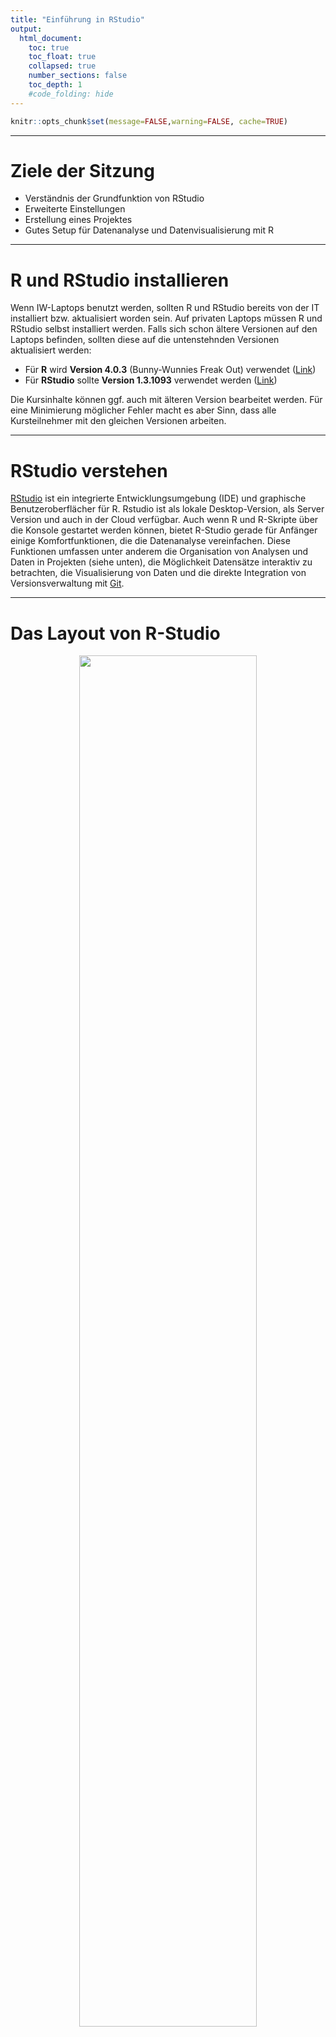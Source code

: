 ```yaml
---
title: "Einführung in RStudio"
output:
  html_document:
    toc: true
    toc_float: true
    collapsed: true
    number_sections: false
    toc_depth: 1
    #code_folding: hide
---
```




```r
knitr::opts_chunk$set(message=FALSE,warning=FALSE, cache=TRUE)
```

---- 

# Ziele der Sitzung

* Verständnis der Grundfunktion von RStudio
* Erweiterte Einstellungen
* Erstellung eines Projektes
* Gutes Setup für Datenanalyse und Datenvisualisierung mit R

----

# R und RStudio installieren 

Wenn IW-Laptops benutzt werden, sollten R und RStudio bereits von der IT installiert bzw. aktualisiert worden sein. Auf privaten Laptops müssen R und RStudio selbst installiert werden. Falls sich schon ältere Versionen auf den Laptops befinden, sollten diese auf die untenstehnden Versionen aktualisiert werden:

* Für **R** wird **Version 4.0.3** (Bunny-Wunnies Freak Out) verwendet ([Link](https://ftp.fau.de/cran/))
* Für **RStudio** sollte **Version 1.3.1093** verwendet werden ([Link](https://rstudio.com/products/rstudio/download/#download))

Die Kursinhalte können ggf. auch mit älteren Version bearbeitet werden. Für eine Minimierung möglicher Fehler macht es aber Sinn, dass alle Kursteilnehmer mit den gleichen Versionen arbeiten. 

----

# RStudio verstehen

[RStudio](https://rstudio.com/) ist ein integrierte Entwicklungsumgebung (IDE) und graphische Benutzeroberflächer für R. Rstudio ist als lokale Desktop-Version, als Server Version und auch in der Cloud verfügbar. Auch wenn R und R-Skripte über die Konsole gestartet werden können, bietet R-Studio gerade für Anfänger einige Komfortfunktionen, die die Datenanalyse vereinfachen. Diese Funktionen umfassen unter anderem die Organisation von Analysen und Daten in Projekten (siehe unten), die Möglichkeit Datensätze interaktiv zu betrachten, die Visualisierung von Daten und die direkte Integration von Versionsverwaltung mit [Git](https://git-scm.com/). 

----

# Das Layout von R-Studio
<center>

![](images/R-panes.png){width=75%}

</center>

Das Grundlayout von R-Studio besteht aus vier Fenstern. Diese sind wie oben
angeordnet und können funktional folgendermaßen unterschieden werden:

* Fenster 1: Das Fenster enthält das Hauptskript oder ggf. den Viewer (hiermit können Datensätze (ohne Schreibfunktion) betrachtet werden)

* Fenster 2: Beinhaltet die Umgebungsübersicht. Alle Objekte und Variablen die erstellt wurden, können hier betrachtet werden.

* Fenster 3: Hier befindet sich die Konsole.

* Fenster 4: Beinhaltet ein Übersicht über alle Dateien im Ordner / Plots / Pakete / oder die Hilfe.

Über <code>Tools > Global Options > Pane Layout</code> können diese Fenster nach belieben angeordnet und ein- bzw. ausgeblendet werden. 

----

# Erweiterte Einstellungen

Wenn man R-Studio das erste mal benutzt, macht es Sinn, einige Einstellungen zu verändern, die standardmäßig eingestellt sind. 

Hier macht es Sinn, sich unter 'Tools > Global Options' einmal die verschiedenen Optionen anzuschauen. 

<center>

![](images/R-einstellungen.png){width=50%}

</center>

Zwei wichtige Einstellungen sind (unserer Meinung nach):

1. den Haken bei "Restore .RData into workspace at start-up" zu entfernen und 
2. die Option bei "Save workspace to .RData on exit" auf "Never" zu setzen. 

In Einzelfällen kann es sinnvoll sein, Daten und Zuweisungen aus der letzten Sitzung automatisch in der nächsten Sitzung zu importieren. Öfter kann dies aber zu Verwirrung oder sogar zu Fehlern führen. Vor allem schulen die Einstellungen darin, alle Ergebnisse reprozudiertbar in Skripten zu speichern. 

Des Weiteren macht es Sinn, sich unter <code>Tools > Global Options > Appearance</code> mit den verfügbaren Optionen auseinanderzusetzen. Hier lassen sich etwa Schriftart und -größe sowie das generelle Theme von R-Studio einstellen. Wenn man längere Zeit vor R-Studio sitzt (was durchaus zu empfehlen ist), kann es Sinn machen, einen Darkmode zu nutzen, um die Augen zu schonen. 

----


# Erstellung von Projekten

Ein allgemeine Empfehlung besteht in der Erstellung eines neuen Projektes für jedes Analysvorhaben. Projekte bieten die Möglichkeit, alle wichtigen Dateien, Skripte und Ergebnisse an einem Ort zu organisieren. Der wichtigste Vorteils eines R-Studio-Projekts besteht aber darin, dass die automatisch erstellte .RProj-Datei den relativen Dateipfad festsetzt, von der aus alle Dateien abgerufen werden können. 

Generell kann das Working Directory auch durch <code>setwd()</code> festgelet werden.
```r
setwd('C:/Users/amertens/IW-R-Kurs/)
```
Dies hat den Nachteil, dass so ein absoulter Dateiffad festegesetzt wird. Verschiebt man den Ordner, kann dieser Dateipfad schnell ungeültig werden. Noch wichtiger ist allerdings der Umstand, dass bei Teilen des Ordners oder bei kollaborativem Arbeiten an einem Projekt niemand außer dem Autor des Skripts den korrekten Pfad gespeichert hat. Deshalb gilt: wer seinem zukünftigen Ich und anderen einen Gefallen tun will, nutzt R-Studio Projekte.

Projekte können unter <code>File > New Project</code> erstellt werden.

<center>

![](images/rpoject_1.png){width=50%}

</center>

Im dann erscheinenden Fenster besteht die Möglichkeit, für ein Projekt einen neuen Ordner anzulegen, einen schon bestehnden Ordner zu verwenden oder ein Projekt mit Versionskontrolle (z.B. git zu benutzen). Generell empfiehlt sich hier zunächst, einen neuen Ordner für jedes Projekt anzulegen.

<center>

![](images/rproject_2.png){width=50%}

</center>

Im nächsten Fenster wählt man noch einmal die Option 'New Project'. Hier bestehen zudem noch die Option ein neues R-Paket oder eine Shiny App zu erstellen.

<center>

![](images/rproject_3.png){width=50%}

</center>

Im letzten Schritt gibt man den Namen des Ordners / des Projektes sowie den Pfad des Ordners an. Arbeitet man mit Versionskontrolle, besteht hier zudem die Möglichkeit, das Projekte bzw. den Ordner direkt mit git zu initialisieren.

Im nächsten Kapitel sollen die Vorteile von R-Studio Projekten anhand von Beispielen deutlich gemacht werden.

----

# Weiterführende Informationen

Hier werden eine Reihe von Links mit weiterführenden Informationen zu RStudio-Projekten aufgeführt. Wenn man plant, R und Rstudio häufiger zu nutzen, macht es Sinn, sich vor allem am Anfang mit den Grundlagen vernünftiger Projekt- und Ordnerverwaltung auseinander zu setzten. Einmal erlernte suboptimale Vorgehensweise sind später oft schwieriger zu korrigieren. Die folgenden Links können dabei helfen:

* [Chris von Csefalvay - Structuring R Projects](https://chrisvoncsefalvay.com/2018/08/09/structuring-r-projects/)

* [Martin Chan - RStudio Projects and Working Directories - A Beginners Guide](https://www.r-bloggers.com/2020/01/rstudio-projects-and-working-directories-a-beginners-guide/)

* [R4DS - Workflow: projects](https://r4ds.had.co.nz/workflow-projects.html)